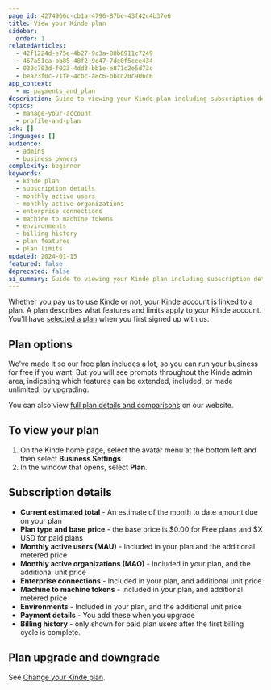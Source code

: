 ```yaml
---
page_id: 4274966c-cb1a-4796-87be-43f42c4b37e6
title: View your Kinde plan
sidebar:
  order: 1
relatedArticles:
  - 42f1224d-e75e-4b27-9c3a-88b6911c7249
  - 467a51ca-bb85-48f2-9e47-7de0f5cee434
  - 030c703d-f023-4dd3-bb1e-e871c2e5d73c
  - bea23f0c-71fe-4cbc-a8c6-bbcd20c906c6
app_context:
  - m: payments_and_plan
description: Guide to viewing your Kinde plan including subscription details, feature limits, billing information, and plan management options.
topics:
  - manage-your-account
  - profile-and-plan
sdk: []
languages: []
audience:
  - admins
  - business owners
complexity: beginner
keywords:
  - kinde plan
  - subscription details
  - monthly active users
  - monthly active organizations
  - enterprise connections
  - machine to machine tokens
  - environments
  - billing history
  - plan features
  - plan limits
updated: 2024-01-15
featured: false
deprecated: false
ai_summary: Guide to viewing your Kinde plan including subscription details, feature limits, billing information, and plan management options.
---
```


Whether you pay us to use Kinde or not, your Kinde account is linked to a plan. A plan describes what features and limits apply to your Kinde account. You'll have [selected a plan](https://kinde.com/pricing/) when you first signed up with us.

## Plan options

We’ve made it so our free plan includes a lot, so you can run your business for free if you want. But you will see prompts throughout the Kinde admin area, indicating which features can be extended, included, or made unlimited, by upgrading.

You can also view [full plan details and comparisons](https://kinde.com/pricing/) on our website.

## To view your plan

1. On the Kinde home page, select the avatar menu at the bottom left and then select **Business Settings**.
2. In the window that opens, select **Plan**. 

## Subscription details

- **Current estimated total** - An estimate of the month to date amount due on your plan
- **Plan type and base price** - the base price is $0.00 for Free plans and $X USD for paid plans
- **Monthly active users (MAU)** - Included in your plan and the additional metered price
- **Monthly active organizations (MAO)** - Included in your plan, and the additional unit price
- **Enterprise connections** - Included in your plan, and additional unit price
- **Machine to machine tokens** - Included in your plan, and additional metered price
- **Environments** - Included in your plan, and the additional unit price
- **Payment details** - You add these when you upgrade
- **Billing history** - only shown for paid plan users after the first billing cycle is complete.

## Plan upgrade and downgrade

See [Change your Kinde plan](/manage-your-account/profile-and-plan/change-kinde-plan/).
